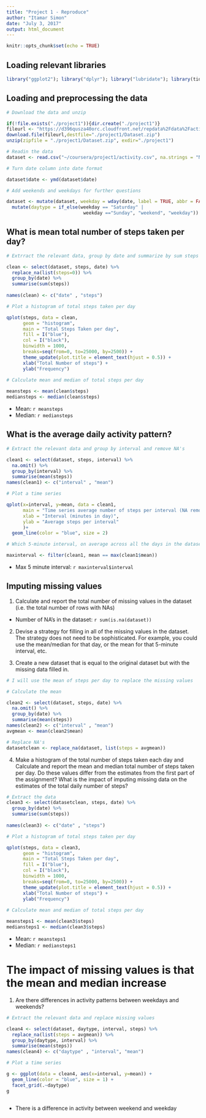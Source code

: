 ---
title: "Project 1 - Reproduce"
author: "Itamar Simon"
date: "July 3, 2017"
output: html_document
---

```{r setup, include=FALSE}
knitr::opts_chunk$set(echo = TRUE)
```

## Loading relevant libraries
```{r , echo = TRUE}

library("ggplot2"); library("dplyr"); library("lubridate"); library(tidyr)

```

## Loading and preprocessing the data


```{r , echo = TRUE}
# Download the data and unzip

if(!file.exists("./project1")){dir.create("./project1")}
fileurl <- "https://d396qusza40orc.cloudfront.net/repdata%2Fdata%2Factivity.zip"
download.file(fileurl,destfile="./project1/Dataset.zip")
unzip(zipfile = "./project1/Dataset.zip", exdir="./project1")

# Readin the data
dataset <- read.csv("~/coursera/project1/activity.csv", na.strings = "NA", stringsAsFactors = FALSE)

# Turn date column into date format

dataset$date <- ymd(dataset$date)

# Add weekends and weekdays for further questions

dataset <- mutate(dataset, weekday = wday(date, label = TRUE, abbr = FALSE)) %>%
  mutate(daytype = if_else(weekday == "Saturday" | 
                            weekday =="Sunday", "weekend", "weekday"))

```

## What is mean total number of steps taken per day?


```{r, echo = TRUE}

# Extrract the relevant data, group by date and summarize by sum steps taken per day

clean <- select(dataset, steps, date) %>% 
  replace_na(list(steps=0)) %>%
  group_by(date) %>%
  summarise(sum(steps))
  
names(clean) <- c("date" , "steps")

# Plot a histogram of total steps taken per day

qplot(steps, data = clean, 
      geom = "histogram", 
      main = "Total Steps Taken per day",
      fill = I("blue"),
      col = I("black"),
      binwidth = 1000,
      breaks=seq(from=0, to=25000, by=2500)) +
      theme_update(plot.title = element_text(hjust = 0.5)) +
      xlab("Total Number of steps") +
      ylab("Frequency") 
      
# Calculate mean and median of total steps per day

meansteps <- mean(clean$steps)
mediansteps <- median(clean$steps)

```
* Mean: `r meansteps`
* Median: `r mediansteps`

## What is the average daily activity pattern?

```{r, echo = TRUE}

# Extract the relevant data and group by interval and remove NA's

clean1 <- select(dataset, steps, interval) %>% 
  na.omit() %>%
  group_by(interval) %>%
  summarise(mean(steps))
names(clean1) <- c("interval" , "mean")

# Plot a time series

qplot(x=interval, y=mean, data = clean1,
      main = "Time series average number of steps per interval (NA removed)",
      xlab = "Interval (minutes in day)",
      ylab = "Average steps per interval"
      )+
  geom_line(color = "blue", size = 2)

# Which 5-minute interval, on average across all the days in the dataset, contains the maximum number of steps?

maxinterval <- filter(clean1, mean == max(clean1$mean)) 

```
* Max 5 minute interval: `r maxinterval$interval`

## Imputing missing values

1. Calculate and report the total number of missing values in the dataset (i.e. the total number of rows with NAs)

* Number of NA's in the dataset: `r sum(is.na(dataset))`

2. Devise a strategy for filling in all of the missing values in the dataset. The strategy does not need to be sophisticated. For example, you could use the mean/median for that day, or the mean for that 5-minute interval, etc.

3. Create a new dataset that is equal to the original dataset but with the missing data filled in.

```{r, echo = TRUE}
# I will use the mean of steps per day to replace the missing values

# Calculate the mean

clean2 <- select(dataset, steps, date) %>% 
  na.omit() %>%
  group_by(date) %>%
  summarise(mean(steps))
names(clean2) <- c("interval" , "mean")
avgmean <- mean(clean2$mean)

# Replace NA's
datasetclean <- replace_na(dataset, list(steps = avgmean))

```
4. Make a histogram of the total number of steps taken each day and Calculate and report the mean and median total number of steps taken per day. Do these values differ from the estimates from the first part of the assignment? What is the impact of imputing missing data on the estimates of the total daily number of steps?

``` {r, echo = TRUE}

# Extract the data
clean3 <- select(datasetclean, steps, date) %>% 
  group_by(date) %>%
  summarise(sum(steps))
  
names(clean3) <- c("date" , "steps")

# Plot a histogram of total steps taken per day

qplot(steps, data = clean3, 
      geom = "histogram", 
      main = "Total Steps Taken per day",
      fill = I("blue"),
      col = I("black"),
      binwidth = 1000,
      breaks=seq(from=0, to=25000, by=2500)) +
      theme_update(plot.title = element_text(hjust = 0.5)) +
      xlab("Total Number of steps") +
      ylab("Frequency") 
      
# Calculate mean and median of total steps per day

meansteps1 <- mean(clean3$steps)
mediansteps1 <- median(clean3$steps)

```
* Mean: `r meansteps1`
* Median: `r mediansteps1`

# The impact of missing values is that the mean and median increase

1. Are there differences in activity patterns between weekdays and weekends?

``` {r, echo = TRUE}
# Extract the relevant data and replace missing values

clean4 <- select(dataset, daytype, interval, steps) %>%
  replace_na(list(steps = avgmean)) %>%
  group_by(daytype, interval) %>%
  summarise(mean(steps))
names(clean4) <- c("daytype" , "interval", "mean")

# Plot a time series

g <- ggplot(data = clean4, aes(x=interval, y=mean)) +
  geom_line(color = "blue", size = 1) +
  facet_grid(.~daytype)
g
  
```


* There is a difference in activity between weekend and weekday
